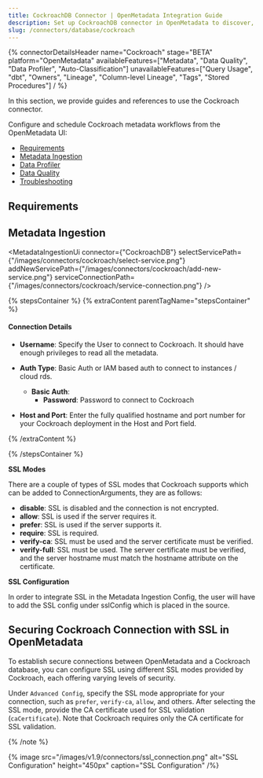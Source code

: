 ```yaml
---
title: CockroachDB Connector | OpenMetadata Integration Guide
description: Set up CockroachDB connector in OpenMetadata to discover, catalog, and manage your database metadata. Complete integration guide with configuration steps.
slug: /connectors/database/cockroach
---
```








{% connectorDetailsHeader
name="Cockroach"
stage="BETA"
platform="OpenMetadata"
availableFeatures=["Metadata", "Data Quality", "Data Profiler", "Auto-Classification"]
unavailableFeatures=["Query Usage", "dbt", "Owners", "Lineage", "Column-level Lineage", "Tags", "Stored Procedures"]
/ %}



In this section, we provide guides and references to use the Cockroach connector.

Configure and schedule Cockroach metadata workflows from the OpenMetadata UI:

- [Requirements](#requirements)
- [Metadata Ingestion](#metadata-ingestion)
- [Data Profiler](/how-to-guides/data-quality-observability/profiler/workflow)
- [Data Quality](/how-to-guides/data-quality-observability/quality)
- [Troubleshooting](/connectors/database/cockroach/troubleshooting)

<IngestionModeTiles yamlPath="/snippets/connectors/database/cockroach/yaml" />

## Requirements

## Metadata Ingestion

<MetadataIngestionUi connector={"CockroachDB"} selectServicePath={"/images/connectors/cockroach/select-service.png"} addNewServicePath={"/images/connectors/cockroach/add-new-service.png"} serviceConnectionPath={"/images/connectors/cockroach/service-connection.png"} />

{% stepsContainer %}
{% extraContent parentTagName="stepsContainer" %}


#### Connection Details

- **Username**: Specify the User to connect to Cockroach. It should have enough privileges to read all the metadata.
- **Auth Type**: Basic Auth or IAM based auth to connect to instances / cloud rds.
  - **Basic Auth**: 
    - **Password**: Password to connect to Cockroach
  
- **Host and Port**: Enter the fully qualified hostname and port number for your Cockroach deployment in the Host and Port field.

{% /extraContent %}

<TestConnection />

<ConfigureIngestion />

<IngestionScheduleAndDeploy />

{% /stepsContainer %}

<Related />

**SSL Modes**

There are a couple of types of SSL modes that Cockroach supports which can be added to ConnectionArguments, they are as follows:
- **disable**: SSL is disabled and the connection is not encrypted.
- **allow**: SSL is used if the server requires it.
- **prefer**: SSL is used if the server supports it.
- **require**: SSL is required.
- **verify-ca**: SSL must be used and the server certificate must be verified.
- **verify-full**: SSL must be used. The server certificate must be verified, and the server hostname must match the hostname attribute on the certificate.

**SSL Configuration**

In order to integrate SSL in the Metadata Ingestion Config, the user will have to add the SSL config under sslConfig which is placed in the source.



## Securing Cockroach Connection with SSL in OpenMetadata

To establish secure connections between OpenMetadata and a Cockroach database, you can configure SSL using different SSL modes provided by Cockroach, each offering varying levels of security.

Under `Advanced Config`, specify the SSL mode appropriate for your connection, such as `prefer`, `verify-ca`, `allow`, and others. After selecting the SSL mode, provide the CA certificate used for SSL validation (`caCertificate`). Note that Cockroach requires only the CA certificate for SSL validation.


{% /note %}

{% image
  src="/images/v1.9/connectors/ssl_connection.png"
  alt="SSL Configuration"
  height="450px"
  caption="SSL Configuration" /%}

<Related />
